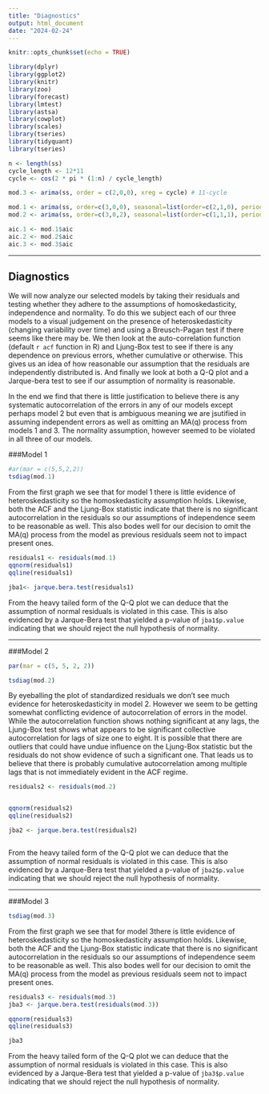 ```yaml
---
title: "Diagnostics"
output: html_document
date: "2024-02-24"
---
```


```r
knitr::opts_chunk$set(echo = TRUE)
```

```r
library(dplyr)
library(ggplot2)
library(knitr)
library(zoo)
library(forecast)
library(lmtest)
library(astsa)
library(cowplot)
library(scales)
library(tseries)
library(tidyquant)
library(tseries)
```

```r
n <- length(ss)
cycle_length <- 12*11
cycle <- cos(2 * pi * (1:n) / cycle_length)

mod.3 <- arima(ss, order = c(2,0,0), xreg = cycle) # 11-cycle 
```


```r
mod.1 <- arima(ss, order=c(3,0,0), seasonal=list(order=c(2,1,0), period=12)) # eyeballing
mod.2 <- arima(ss, order=c(3,0,2), seasonal=list(order=c(1,1,1), period=12)) # grid search

aic.1 <- mod.1$aic
aic.2 <- mod.2$aic
aic.3 <- mod.3$aic
```


--------

## Diagnostics

We will now analyze our selected models by taking their residuals and testing whether they adhere to the assumptions of homoskedasticity, independence and normality. To do this we subject each of our three models to a visual judgement on the presence of heteroskedasticity (changing variability over time) and using a Breusch-Pagan test if there seems like there may be. We then look at the auto-correlation function (default `r acf` function in R) and Ljung-Box test to see if there is any dependence on previous errors, whether cumulative or otherwise. This gives us an idea of how reasonable our assumption that the residuals are independently distributed is. And finally we look at both a Q-Q plot and a Jarque-bera test to see if our assumption of normality is reasonable. 

In the end we find that there is little justification to believe there is any systematic autocorrelation of the errors in any of our models except perhaps model 2 but even that is ambiguous meaning we are jsutified in assuming independent errors as well as omitting an MA(q) process from models 1 and 3. The normality assumption, however seemed to be violated in all three of our models.

###Model 1
```r
#ar(mar = c(5,5,2,2))
tsdiag(mod.1)

```
From the first graph we see that for model 1 there is little evidence of heteroskedasticity so the homoskedasticity assumption holds. Likewise, both the ACF and the Ljung-Box statistic indicate that there is no significant autocorrelation in the residuals so our assumptions of independence seem to be reasonable as well. This also bodes well for our decision to omit the MA(q) process from the model as previous residuals seem not to impact present ones.

```r

residuals1 <- residuals(mod.1)
qqnorm(residuals1)
qqline(residuals1)

jba1<- jarque.bera.test(residuals1)


```

From the heavy tailed form of the Q-Q plot we can deduce that the assumption of normal residuals is violated in this case. This is also evidenced by a Jarque-Bera test that yielded a p-value of `jba1$p.value` indicating that we should reject the null hypothesis of normality. 




----

###Model 2
```r
par(mar = c(5, 5, 2, 2))

tsdiag(mod.2)

```

By eyeballing the plot of standardized residuals we don't see much evidence for heteroskedasticity in model 2. However we seem to be getting somewhat conflicting evidence of autocorrelation of errors in the model. While the autocorrelation function shows nothing significant at any lags, the Ljung-Box test shows what appears to be significant collective autocorrelation for lags of size one to eight. It is possible that there are outliers that could have undue influence on the Ljung-Box statistic but the residuals do not show evidence of such a significant one. That leads us to believe that there is probably cumulative autocorrelation among multiple lags that is not immediately evident in the ACF regime.

```r

residuals2 <- residuals(mod.2)


qqnorm(residuals2)
qqline(residuals2)

jba2 <- jarque.bera.test(residuals2)



```
From the heavy tailed form of the Q-Q plot we can deduce that the assumption of normal residuals is violated in this case. This is also evidenced by a Jarque-Bera test that yielded a p-value of `jba2$p.value` indicating that we should reject the null hypothesis of normality. 





----
###Model 3
```r


tsdiag(mod.3)

```
From the first graph we see that for model 3there is little evidence of heteroskedasticity so the homoskedasticity assumption holds. Likewise, both the ACF and the Ljung-Box statistic indicate that there is no significant autocorrelation in the residuals so our assumptions of independence seem to be reasonable as well. This also bodes well for our decision to omit the MA(q) process from the model as previous residuals seem not to impact present ones.


```r

residuals3 <- residuals(mod.3)
jba3 <- jarque.bera.test(residuals(mod.3))

qqnorm(residuals3)
qqline(residuals3)

jba3

```

From the heavy tailed form of the Q-Q plot we can deduce that the assumption of normal residuals is violated in this case. This is also evidenced by a Jarque-Bera test that yielded a p-value of `jba3$p.value` indicating that we should reject the null hypothesis of normality. 

